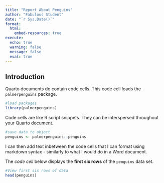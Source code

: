 ```yaml
---
title: "Report About Penguins"
author: "Fabulous Student"
date: "`r Sys.Date()`"
format:
  html:
    embed-resources: true
execute:
  echo: true
  warning: false
  message: false
  eval: true
---
```



## Introduction

Quarto documents do contain code cells. This code cell loads the `palmerpenguins` package.

```r
#load packages
library(palmerpenguins)
```

Code cells are like R script snippets. They can be interspersed throughout your Quarto document.

```r
#save data to object
penguins <- palmerpenguins::penguins
```

I can then add text inbetween the code cells that I can format using markdown syntax - similarly to what I would do in a Word document.

The *code cell* below displays the **first six rows** of the `penguins` data set.

```r
#View first six rows of data
head(penguins)
```












